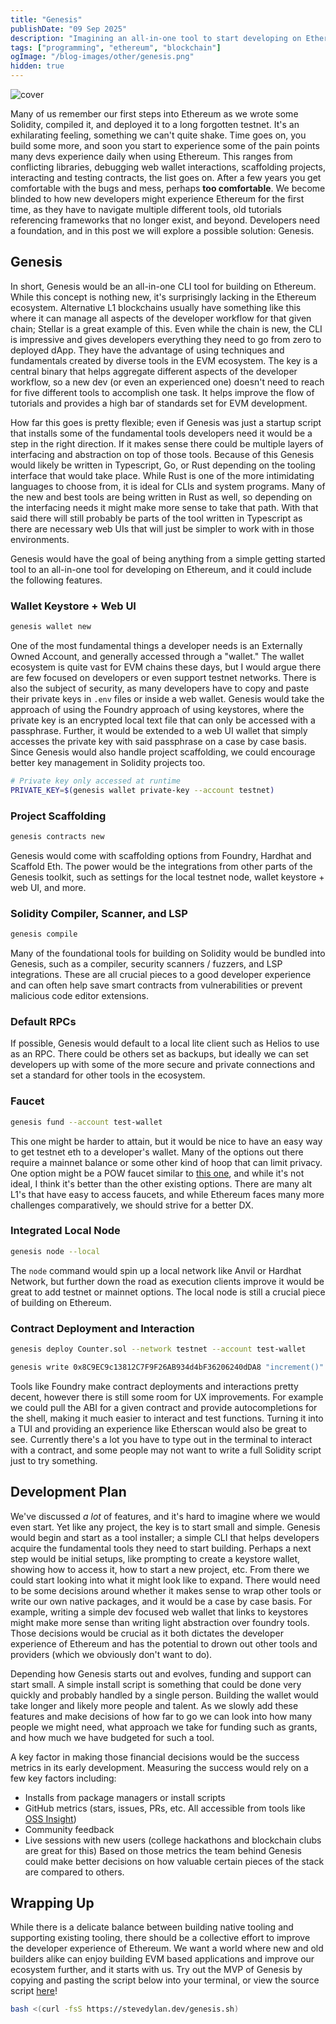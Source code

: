 ```yaml
---
title: "Genesis"
publishDate: "09 Sep 2025"
description: "Imagining an all-in-one tool to start developing on Ethereum"
tags: ["programming", "ethereum", "blockchain"]
ogImage: "/blog-images/other/genesis.png"
hidden: true
---
```


![cover](/blog-images/other/genesis.png)

Many of us remember our first steps into Ethereum as we wrote some Solidity, compiled it, and deployed it to a long forgotten testnet. It's an exhilarating feeling, something we can't quite shake. Time goes on, you build some more, and soon you start to experience some of the pain points many devs experience daily when using Ethereum. This ranges from conflicting libraries, debugging web wallet interactions, scaffolding projects, interacting and testing contracts, the list goes on. After a few years you get comfortable with the bugs and mess, perhaps **too comfortable**. We become blinded to how new developers might experience Ethereum for the first time, as they have to navigate multiple different tools, old tutorials referencing frameworks that no longer exist, and beyond. Developers need a foundation, and in this post we will explore a possible solution: Genesis.

## Genesis

In short, Genesis would be an all-in-one CLI tool for building on Ethereum. While this concept is nothing new, it's surprisingly lacking in the Ethereum ecosystem. Alternative L1 blockchains usually have something like this where it can manage all aspects of the developer workflow for that given chain; Stellar is a great example of this. Even while the chain is new, the CLI is impressive and gives developers everything they need to go from zero to deployed dApp. They have the advantage of using techniques and fundamentals created by diverse tools in the EVM ecosystem. The key is a central binary that helps aggregate different aspects of the developer workflow, so a new dev (or even an experienced one) doesn't need to reach for five different tools to accomplish one task. It helps improve the flow of tutorials and provides a high bar of standards set for EVM development.

How far this goes is pretty flexible; even if Genesis was just a startup script that installs some of the fundamental tools developers need it would be a step in the right direction. If it makes sense there could be multiple layers of interfacing and abstraction on top of those tools. Because of this Genesis would likely be written in Typescript, Go, or Rust depending on the tooling interface that would take place. While Rust is one of the more intimidating languages to choose from, it is ideal for CLIs and system programs. Many of the new and best tools are being written in Rust as well, so depending on the interfacing needs it might make more sense to take that path. With that said there will still probably be parts of the tool written in Typescript as there are necessary web UIs that will just be simpler to work with in those environments.

Genesis would have the goal of being anything from a simple getting started tool to an all-in-one tool for developing on Ethereum, and it could include the following features.

### Wallet Keystore + Web UI

```bash
genesis wallet new
```

One of the most fundamental things a developer needs is an Externally Owned Account, and generally accessed through a "wallet." The wallet ecosystem is quite vast for EVM chains these days, but I would argue there are few focused on developers or even support testnet networks. There is also the subject of security, as many developers have to copy and paste their private keys in `.env` files or inside a web wallet. Genesis would take the approach of using the Foundry approach of using keystores, where the private key is an encrypted local text file that can only be accessed with a passphrase. Further, it would be extended to a web UI wallet that simply accesses the private key with said passphrase on a case by case basis. Since Genesis would also handle project scaffolding, we could encourage better key management in Solidity projects too.

```bash
# Private key only accessed at runtime
PRIVATE_KEY=$(genesis wallet private-key --account testnet)
```

### Project Scaffolding

```bash
genesis contracts new
```

Genesis would come with scaffolding options from Foundry, Hardhat and Scaffold Eth. The power would be the integrations from other parts of the Genesis toolkit, such as settings for the local testnet node, wallet keystore + web UI, and more.

### Solidity Compiler, Scanner, and LSP

```bash
genesis compile
```

Many of the foundational tools for building on Solidity would be bundled into Genesis, such as a compiler, security scanners / fuzzers, and LSP integrations. These are all crucial pieces to a good developer experience and can often help save smart contracts from vulnerabilities or prevent malicious code editor extensions.

### Default RPCs

If possible, Genesis would default to a local lite client such as Helios to use as an RPC. There could be others set as backups, but ideally we can set developers up with some of the more secure and private connections and set a standard for other tools in the ecosystem.

### Faucet

```bash
genesis fund --account test-wallet
```

This one might be harder to attain, but it would be nice to have an easy way to get testnet eth to a developer's wallet. Many of the options out there require a mainnet balance or some other kind of hoop that can limit privacy. One option might be a POW faucet similar to [this one](https://sepolia-faucet.pk910.de), and while it's not ideal, I think it's better than the other existing options. There are many alt L1's that have easy to access faucets, and while Ethereum faces many more challenges comparatively, we should strive for a better DX.

### Integrated Local Node

```bash
genesis node --local
```

The `node` command would spin up a local network like Anvil or Hardhat Network, but further down the road as execution clients improve it would be great to add testnet or mainnet options. The local node is still a crucial piece of building on Ethereum.

### Contract Deployment and Interaction

```bash
genesis deploy Counter.sol --network testnet --account test-wallet

genesis write 0x8C9EC9c13812C7F9F26AB934d4bF36206240dDA8 "increment()" --account test-wallet
```

Tools like Foundry make contract deployments and interactions pretty decent, however there is still some room for UX improvements. For example we could pull the ABI for a given contract and provide autocompletions for the shell, making it much easier to interact and test functions. Turning it into a TUI and providing an experience like Etherscan would also be great to see. Currently there's a lot you have to type out in the terminal to interact with a contract, and some people may not want to write a full Solidity script just to try something.

## Development Plan

We've discussed _a lot_ of features, and it's hard to imagine where we would even start. Yet like any project, the key is to start small and simple. Genesis would begin and start as a tool installer; a simple CLI that helps developers acquire the fundamental tools they need to start building. Perhaps a next step would be initial setups, like prompting to create a keystore wallet, showing how to access it, how to start a new project, etc. From there we could start looking into what it might look like to expand. There would need to be some decisions around whether it makes sense to wrap other tools or write our own native packages, and it would be a case by case basis. For example, writing a simple dev focused web wallet that links to keystores might make more sense than writing light abstraction over foundry tools. Those decisions would be crucial as it both dictates the developer experience of Ethereum and has the potential to drown out other tools and providers (which we obviously don't want to do).

Depending how Genesis starts out and evolves, funding and support can start small. A simple install script is something that could be done very quickly and probably handled by a single person. Building the wallet would take longer and likely more people and talent. As we slowly add these features and make decisions of how far to go we can look into how many people we might need, what approach we take for funding such as grants, and how much we have budgeted for such a tool.

A key factor in making those financial decisions would be the success metrics in its early development. Measuring the success would rely on a few key factors including:
- Installs from package managers or install scripts
- GitHub metrics (stars, issues, PRs, etc. All accessible from tools like [OSS Insight](https://ossinsight.io))
- Community feedback
- Live sessions with new users (college hackathons and blockchain clubs are great for this)
Based on those metrics the team behind Genesis could make better decisions on how valuable certain pieces of the stack are compared to others.

## Wrapping Up

While there is a delicate balance between building native tooling and supporting existing tooling, there should be a collective effort to improve the developer experience of Ethereum. We want a world where new and old builders alike can enjoy building EVM based applications and improve our ecosystem further, and it starts with us. Try out the MVP of Genesis by copying and pasting the script below into your terminal, or view the source script [here](https://stevedylan.dev/genesis.sh)!

```bash
bash <(curl -fsS https://stevedylan.dev/genesis.sh)
```
